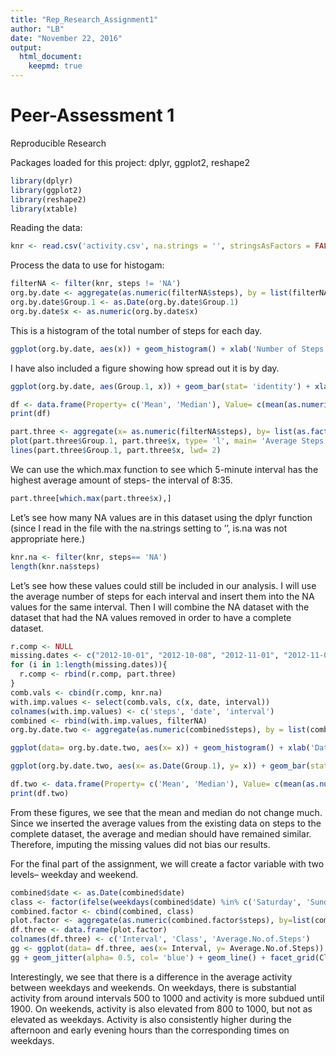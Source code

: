 ```yaml
---
title: "Rep_Research_Assignment1"
author: "LB"
date: "November 22, 2016"
output: 
  html_document:
    keepmd: true
---
```


Peer-Assessment 1
====================
Reproducible Research

Packages loaded for this project: dplyr, ggplot2, reshape2
```r
library(dplyr)
library(ggplot2)
library(reshape2)
library(xtable)
```


Reading the data:
```r
knr <- read.csv('activity.csv', na.strings = '', stringsAsFactors = FALSE)
```

Process the data to use for histogam:
```r
filterNA <- filter(knr, steps != 'NA')
org.by.date <- aggregate(as.numeric(filterNA$steps), by = list(filterNA$date), sum)
org.by.date$Group.1 <- as.Date(org.by.date$Group.1)
org.by.date$x <- as.numeric(org.by.date$x)
```

This is a histogram of the total number of steps for each day.

```r
ggplot(org.by.date, aes(x)) + geom_histogram() + xlab('Number of Steps') + ylab('Count') + ggtitle('Frequency of No. of Steps')

```

I have also included a figure showing how spread out it is by day.
```r
ggplot(org.by.date, aes(Group.1, x)) + geom_bar(stat= 'identity') + xlab('Date') + ylab('No. of Steps') + ggtitle('Number of Steps Taken each Day')
```

```r
df <- data.frame(Property= c('Mean', 'Median'), Value= c(mean(as.numeric(org.by.date$x)), median(as.numeric(org.by.date$x))))
print(df)
```

```r
part.three <- aggregate(x= as.numeric(filterNA$steps), by= list(as.factor(filterNA$interval)), mean)
plot(part.three$Group.1, part.three$x, type= 'l', main= 'Average Steps by Interval', ylab= 'Avg. No. of Steps', xlab= 'Interval')
lines(part.three$Group.1, part.three$x, lwd= 2)
```

We can use the which.max function to see which 5-minute interval has the highest average amount of steps- the interval of 8:35.
```r
part.three[which.max(part.three$x),]
```

Let's see how many NA values are in this dataset using the dplyr function (since I read in the file with the na.strings setting to '', is.na was not appropriate here.)
``` r
knr.na <- filter(knr, steps== 'NA')
length(knr.na$steps)
```

Let's see how these values could still be included in our analysis. I will use the average number of steps for each interval and insert them into the NA values for the same interval. Then I will combine the NA dataset with the dataset that had the NA values removed in order to have a complete dataset.

``` r
r.comp <- NULL
missing.dates <- c("2012-10-01", "2012-10-08", "2012-11-01", "2012-11-04", "2012-11-09", "2012-11-10", "2012-11-14", "2012-11-30")
for (i in 1:length(missing.dates)){
  r.comp <- rbind(r.comp, part.three)
}
comb.vals <- cbind(r.comp, knr.na)
with.imp.values <- select(comb.vals, c(x, date, interval))
colnames(with.imp.values) <- c('steps', 'date', 'interval')
combined <- rbind(with.imp.values, filterNA)
org.by.date.two <- aggregate(as.numeric(combined$steps), by = list(combined$date), sum)
```

``` r
ggplot(data= org.by.date.two, aes(x= x)) + geom_histogram() + xlab('Date') + ylab('No. of Steps') + ggtitle('Number of Steps Taken each Day')
```

```r
ggplot(org.by.date.two, aes(x= as.Date(Group.1), y= x)) + geom_bar(stat= 'identity') + xlab('Date') + ylab('No. of Steps') + ggtitle('Number of Steps Taken each Day')

```

```r
df.two <- data.frame(Property= c('Mean', 'Median'), Value= c(mean(as.numeric(org.by.date.two$x)), median(as.numeric(org.by.date.two$x))))
print(df.two)
```

From these figures, we see that the mean and median do not change much. Since we inserted the average values from the existing data on steps to the complete dataset, the average and median should have remained similar. Therefore, imputing the missing values did not bias our results.

For the final part of the assignment, we will create a factor variable with two levels-- weekday and weekend.

```r
combined$date <- as.Date(combined$date)
class <- factor(ifelse(weekdays(combined$date) %in% c('Saturday', 'Sunday'), 'weekend', 'weekday'), levels = c('weekday', 'weekend'))
combined.factor <- cbind(combined, class)
plot.factor <- aggregate(as.numeric(combined.factor$steps), by=list(combined.factor$interval, combined.factor$class), mean)
df.three <- data.frame(plot.factor)
colnames(df.three) <- c('Interval', 'Class', 'Average.No.of.Steps')
gg <- ggplot(data= df.three, aes(x= Interval, y= Average.No.of.Steps))
gg + geom_jitter(alpha= 0.5, col= 'blue') + geom_line() + facet_grid(Class~.) 
```

Interestingly, we see that there is a difference in the average activity between weekdays and weekends. On weekdays, there is substantial activity from around intervals 500 to 1000 and activity is more subdued until 1900. On weekends, activity is also elevated from 800 to 1000, but not as elevated as weekdays. Activity is also consistently higher during the afternoon and early evening hours than the corresponding times on weekdays.